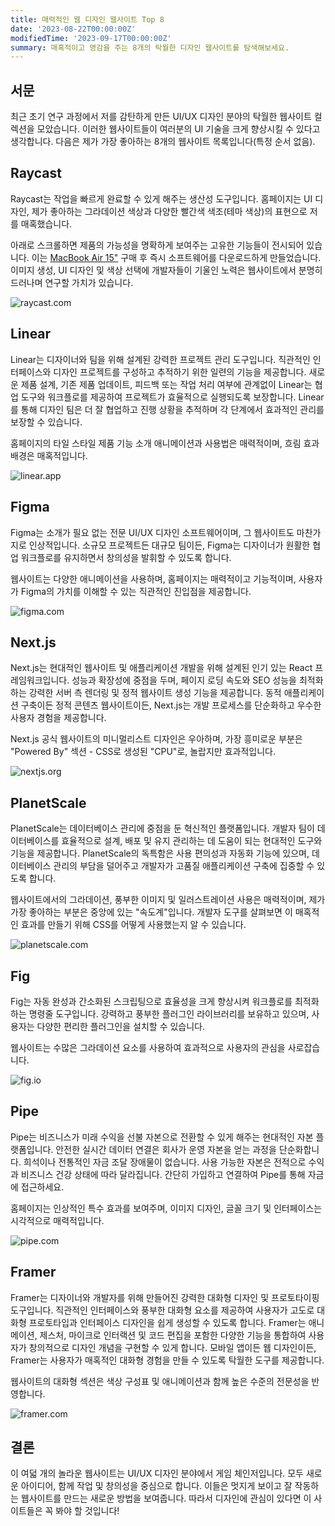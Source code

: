 ```yaml
---
title: 매력적인 웹 디자인 웹사이트 Top 8
date: '2023-08-22T00:00:00Z'
modifiedTime: '2023-09-17T00:00:00Z'
summary: 매혹적이고 영감을 주는 8개의 탁월한 디자인 웹사이트를 탐색해보세요.
---
```


## 서문

최근 초기 연구 과정에서 저를 감탄하게 만든 UI/UX 디자인 분야의 탁월한 웹사이트 컬렉션을 모았습니다. 이러한 웹사이트들이 여러분의 UI 기술을 크게 향상시킬 수 있다고 생각합니다. 다음은 제가 가장 좋아하는 8개의 웹사이트 목록입니다(특정 순서 없음).

## Raycast

Raycast는 작업을 빠르게 완료할 수 있게 해주는 생산성 도구입니다. 홈페이지는 UI 디자인, 제가 좋아하는 그라데이션 색상과 다양한 빨간색 색조(테마 색상)의 표현으로 저를 매혹했습니다.

아래로 스크롤하면 제품의 가능성을 명확하게 보여주는 고유한 기능들이 전시되어 있습니다. 이는 [MacBook Air 15"](/uses) 구매 후 즉시 소프트웨어를 다운로드하게 만들었습니다. 이미지 생성, UI 디자인 및 색상 선택에 개발자들이 기울인 노력은 웹사이트에서 분명히 드러나며 연구할 가치가 있습니다.

<Image
  src='/images/blog/top-8-attractive-web-design-websites/raycast-com.png'
  width={1920}
  height={1024}
  alt='raycast.com'
/>

<LinkCard href='https://www.raycast.com' hostname='raycast.com' title='Raycast' />

## Linear

Linear는 디자이너와 팀을 위해 설계된 강력한 프로젝트 관리 도구입니다. 직관적인 인터페이스와 디자인 프로젝트를 구성하고 추적하기 위한 일련의 기능을 제공합니다. 새로운 제품 설계, 기존 제품 업데이트, 피드백 또는 작업 처리 여부에 관계없이 Linear는 협업 도구와 워크플로를 제공하여 프로젝트가 효율적으로 실행되도록 보장합니다. Linear를 통해 디자인 팀은 더 잘 협업하고 진행 상황을 추적하며 각 단계에서 효과적인 관리를 보장할 수 있습니다.

홈페이지의 타일 스타일 제품 기능 소개 애니메이션과 사용법은 매력적이며, 흐림 효과 배경은 매혹적입니다.

<Image
  src='/images/blog/top-8-attractive-web-design-websites/linear-app.png'
  width={1920}
  height={1024}
  alt='linear.app'
/>

<LinkCard href='https://linear.app' hostname='linear.app' title='Linear' />

## Figma

Figma는 소개가 필요 없는 전문 UI/UX 디자인 소프트웨어이며, 그 웹사이트도 마찬가지로 인상적입니다. 소규모 프로젝트든 대규모 팀이든, Figma는 디자이너가 원활한 협업 워크플로를 유지하면서 창의성을 발휘할 수 있도록 합니다.

웹사이트는 다양한 애니메이션을 사용하며, 홈페이지는 매력적이고 기능적이며, 사용자가 Figma의 가치를 이해할 수 있는 직관적인 진입점을 제공합니다.

<Image
  src='/images/blog/top-8-attractive-web-design-websites/figma-com.png'
  width={1920}
  height={1024}
  alt='figma.com'
/>

<LinkCard href='https://www.figma.com' hostname='figma.com' title='Figma' />

## Next.js

Next.js는 현대적인 웹사이트 및 애플리케이션 개발을 위해 설계된 인기 있는 React 프레임워크입니다. 성능과 확장성에 중점을 두며, 페이지 로딩 속도와 SEO 성능을 최적화하는 강력한 서버 측 렌더링 및 정적 웹사이트 생성 기능을 제공합니다. 동적 애플리케이션 구축이든 정적 콘텐츠 웹사이트이든, Next.js는 개발 프로세스를 단순화하고 우수한 사용자 경험을 제공합니다.

Next.js 공식 웹사이트의 미니멀리스트 디자인은 우아하며, 가장 흥미로운 부분은 "Powered By" 섹션 - CSS로 생성된 "CPU"로, 놀랍지만 효과적입니다.

<Image
  src='/images/blog/top-8-attractive-web-design-websites/nextjs-org.png'
  width={1920}
  height={1024}
  alt='nextjs.org'
/>

<LinkCard href='https://nextjs.org' hostname='nextjs.org' title='Nextjs' />

## PlanetScale

PlanetScale는 데이터베이스 관리에 중점을 둔 혁신적인 플랫폼입니다. 개발자 팀이 데이터베이스를 효율적으로 설계, 배포 및 유지 관리하는 데 도움이 되는 현대적인 도구와 기능을 제공합니다. PlanetScale의 독특함은 사용 편의성과 자동화 기능에 있으며, 데이터베이스 관리의 부담을 덜어주고 개발자가 고품질 애플리케이션 구축에 집중할 수 있도록 합니다.

웹사이트에서의 그라데이션, 풍부한 이미지 및 일러스트레이션 사용은 매력적이며, 제가 가장 좋아하는 부분은 중앙에 있는 "속도계"입니다. 개발자 도구를 살펴보면 이 매혹적인 효과를 만들기 위해 CSS를 어떻게 사용했는지 알 수 있습니다.

<Image
  src='/images/blog/top-8-attractive-web-design-websites/planetscale-com.png'
  width={1920}
  height={1024}
  alt='planetscale.com'
/>

<LinkCard href='https://planetscale.com' hostname='planetscale.com' title='PlanetScale' />

## Fig

Fig는 자동 완성과 간소화된 스크립팅으로 효율성을 크게 향상시켜 워크플로를 최적화하는 명령줄 도구입니다. 강력하고 풍부한 플러그인 라이브러리를 보유하고 있으며, 사용자는 다양한 편리한 플러그인을 설치할 수 있습니다.

웹사이트는 수많은 그라데이션 요소를 사용하여 효과적으로 사용자의 관심을 사로잡습니다.

<Image src='/images/blog/top-8-attractive-web-design-websites/fig-io.png' width={1920} height={1024} alt='fig.io' />

<LinkCard href='https://fig.io' hostname='fig.io' title='Fig' />

## Pipe

Pipe는 비즈니스가 미래 수익을 선불 자본으로 전환할 수 있게 해주는 현대적인 자본 플랫폼입니다. 안전한 실시간 데이터 연결은 회사가 운영 자본을 얻는 과정을 단순화합니다. 희석이나 전통적인 자금 조달 장애물이 없습니다. 사용 가능한 자본은 전적으로 수익과 비즈니스 건강 상태에 따라 달라집니다. 간단히 가입하고 연결하여 Pipe를 통해 자금에 접근하세요.

홈페이지는 인상적인 특수 효과를 보여주며, 이미지 디자인, 글꼴 크기 및 인터페이스는 시각적으로 매력적입니다.

<Image src='/images/blog/top-8-attractive-web-design-websites/pipe-com.png' width={1920} height={1024} alt='pipe.com' />

<LinkCard href='https://pipe.com' hostname='pipe.com' title='Pipe' />

## Framer

Framer는 디자이너와 개발자를 위해 만들어진 강력한 대화형 디자인 및 프로토타이핑 도구입니다. 직관적인 인터페이스와 풍부한 대화형 요소를 제공하여 사용자가 고도로 대화형 프로토타입과 인터페이스 디자인을 쉽게 생성할 수 있도록 합니다. Framer는 애니메이션, 제스처, 마이크로 인터랙션 및 코드 편집을 포함한 다양한 기능을 통합하여 사용자가 창의적으로 디자인 개념을 구현할 수 있게 합니다. 모바일 앱이든 웹 디자인이든, Framer는 사용자가 매혹적인 대화형 경험을 만들 수 있도록 탁월한 도구를 제공합니다.

웹사이트의 대화형 섹션은 색상 구성표 및 애니메이션과 함께 높은 수준의 전문성을 반영합니다.

<Image
  src='/images/blog/top-8-attractive-web-design-websites/framer-com.png'
  width={1920}
  height={1024}
  alt='framer.com'
/>

<LinkCard href='https://www.framer.com' hostname='framer.com' title='Framer' />

## 결론

이 여덟 개의 놀라운 웹사이트는 UI/UX 디자인 분야에서 게임 체인저입니다. 모두 새로운 아이디어, 함께 작업 및 창의성을 중심으로 합니다. 이들은 멋지게 보이고 잘 작동하는 웹사이트를 만드는 새로운 방법을 보여줍니다. 따라서 디자인에 관심이 있다면 이 사이트들은 꼭 봐야 할 것입니다!
